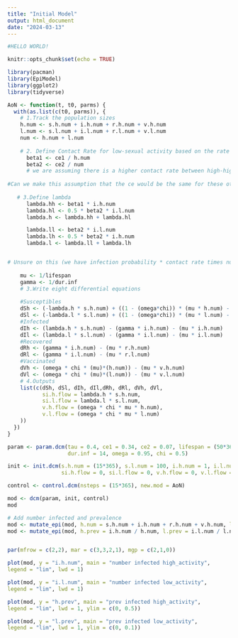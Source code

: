 ```yaml
---
title: "Initial Model"
output: html_document
date: "2024-03-13"
---
```


```r
#HELLO WORLD!

knitr::opts_chunk$set(echo = TRUE)

library(pacman)
library(EpiModel)
library(ggplot2)
library(tidyverse)
```

```r
AoN <- function(t, t0, parms) {
  with(as.list(c(t0, parms)), {
    # 1.Track the population sizes
    h.num <- s.h.num + i.h.num + r.h.num + v.h.num
    l.num <- s.l.num + i.l.num + r.l.num + v.l.num
    num <- h.num + l.num
    
    # 2. Define Contact Rate for low-sexual activity based on the rate for high sexual activity
      beta1 <- ce1 / h.num
      beta2 <- ce2 / num
      # we are assuming there is a higher contact rate between high-high contacts and then lower contact between the other 2 pairing of low-low, high-low.
      
#Can we make this assumption that the ce would be the same for these other ones
    
   # 3.Define lambda
      lambda.hh <- beta1 * i.h.num
      lambda.hl <- 0.5 * beta2 * i.l.num
      lambda.h <- lambda.hh + lambda.hl

      lambda.ll <- beta2 * i.l.num
      lambda.lh <- 0.5 * beta2 * i.h.num
      lambda.l <- lambda.ll + lambda.lh


# Unsure on this (we have infection probability * contact rate times number of people infected overall???)
    
    mu <- 1/lifespan
    gamma <- 1/dur.inf
    # 3.Write eight differential equations
    
    #Susceptibles
    dSh <- (-lambda.h * s.h.num) + ((1 - (omega*chi)) * (mu * h.num) - (mu * s.h.num))
    dSl <- (-lambda.l * s.l.num) + ((1 - (omega*chi)) * (mu * l.num) - (mu * s.l.num))
    #Infected
    dIh <- (lambda.h * s.h.num) - (gamma * i.h.num) - (mu * i.h.num)
    dIl <- (lambda.l * s.l.num) - (gamma * i.l.num) - (mu * i.l.num)
    #Recovered
    dRh <- (gamma * i.h.num) - (mu * r.h.num)
    dRl <- (gamma * i.l.num) - (mu * r.l.num)
    #Vaccinated
    dVh <- (omega * chi * (mu)*(h.num)) - (mu * v.h.num)
    dVl <- (omega * chi * (mu)*(l.num)) - (mu * v.l.num)
    # 4.Outputs
    list(c(dSh, dSl, dIh, dIl,dRh, dRl, dVh, dVl, 
           si.h.flow = lambda.h * s.h.num,
           si.l.flow = lambda.l * s.l.num,
           v.h.flow = (omega * chi * mu * h.num),
           v.l.flow = (omega * chi * mu * l.num)
    ))
  })
}

param <- param.dcm(tau = 0.4, ce1 = 0.34, ce2 = 0.07, lifespan = (50*365), 
                   dur.inf = 14, omega = 0.95, chi = 0.5)

init <- init.dcm(s.h.num = (15*365), s.l.num = 100, i.h.num = 1, i.l.num = 1, r.h.num = 0, r.l.num = 0, v.h.num = 0, v.l.num = 0,
                 si.h.flow = 0, si.l.flow = 0, v.h.flow = 0, v.l.flow = 0)

control <- control.dcm(nsteps = (15*365), new.mod = AoN)

mod <- dcm(param, init, control)
mod
```
```r
# Add number infected and prevalence
mod <- mutate_epi(mod, h.num = s.h.num + i.h.num + r.h.num + v.h.num, l.num = s.l.num + i.l.num + r.l.num + v.l.num)
mod <- mutate_epi(mod, h.prev = i.h.num / h.num, l.prev = i.l.num / l.num)


par(mfrow = c(2,2), mar = c(3,3,2,1), mgp = c(2,1,0)) 

plot(mod, y = "i.h.num", main = "number infected high_activity",
legend = "lim", lwd = 1)

plot(mod, y = "i.l.num", main = "number infected low_activity",
legend = "lim", lwd = 1)

plot(mod, y = "h.prev", main = "prev infected high_activity",
legend = "lim", lwd = 1, ylim = c(0, 0.5)) 

plot(mod, y = "l.prev", main = "prev infected low_activity",
legend = "lim", lwd = 1, ylim = c(0, 0.1))
```

